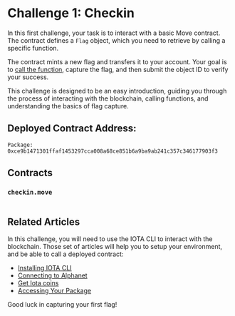 




# Challenge 1: Checkin

In this first challenge, your task is to interact with a basic Move contract. The contract defines a `Flag` object, which you need to retrieve by calling a specific function.

The contract mints a new flag and transfers it to your account. Your goal is to [call the function](../getting-started/publish.mdx#accessing-your-package), capture the flag, and then submit the object ID to verify your success.

This challenge is designed to be an easy introduction, guiding you through the process of interacting with the blockchain, calling functions, and understanding the basics of flag capture.


## Deployed Contract Address:
```
Package: 0xce9b1471301ffaf1453297cca008a68ce851b6a9ba9ab241c357c346177903f3
```

## Contracts
### `checkin.move`
```move file=<rootDir>/docs/examples/move/ctf/challenge_1/sources/checkin.move
```


## Related Articles

In this challenge, you will need to use the IOTA CLI to interact with the blockchain. Those set of articles will help you to setup your environment, and be able to call a deployed contract:

- [Installing IOTA CLI](../getting-started/install-iota.mdx)
- [Connecting to Alphanet](../getting-started/connect.mdx)
- [Get Iota coins](../getting-started/get-coins.mdx)
- [Accessing Your Package](../getting-started/publish.mdx#accessing-your-package)


Good luck in capturing your first flag!



<ChallengeVerifier expectedObjectType="0xce9b1471301ffaf1453297cca008a68ce851b6a9ba9ab241c357c346177903f3::checkin::Flag" />